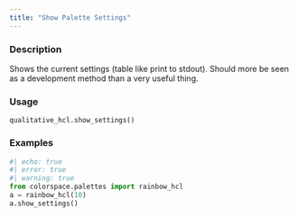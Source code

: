 ```yaml
---
title: "Show Palette Settings"
---
```


### Description

Shows the current settings (table like print to stdout). Should more be
seen as a development method than a very useful thing.

### Usage

<pre><code class='language-python'>qualitative_hcl.show_settings()</code></pre>

### Examples

```python
#| echo: true
#| error: true
#| warning: true
from colorspace.palettes import rainbow_hcl
a = rainbow_hcl(10)
a.show_settings()
```



